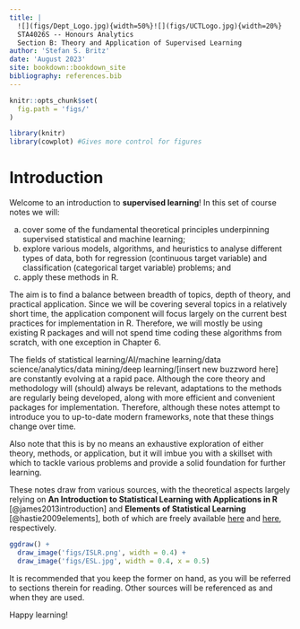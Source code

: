 ```yaml
---
title: |  
  ![](figs/Dept_Logo.jpg){width=50%}![](figs/UCTLogo.jpg){width=20%}  
  STA4026S -- Honours Analytics  
  Section B: Theory and Application of Supervised Learning
author: 'Stefan S. Britz'
date: 'August 2023'
site: bookdown::bookdown_site
bibliography: references.bib
---
```


```r
knitr::opts_chunk$set(
  fig.path = 'figs/'
)

library(knitr)
library(cowplot) #Gives more control for figures
```

# Introduction

Welcome to an introduction to **supervised learning**! In this set of course notes we will:

a)  cover some of the fundamental theoretical principles underpinning supervised statistical and machine learning;
b)  explore various models, algorithms, and heuristics to analyse different types of data, both for regression (continuous target variable) and classification (categorical target variable) problems; and
c)  apply these methods in R.

The aim is to find a balance between breadth of topics, depth of theory, and practical application. Since we will be covering several topics in a relatively short time, the application component will focus largely on the current best practices for implementation in R. Therefore, we will mostly be using existing R packages and will not spend time coding these algorithms from scratch, with one exception in Chapter 6.

The fields of statistical learning/AI/machine learning/data science/analytics/data mining/deep learning/[insert new buzzword here] are constantly evolving at a rapid pace. Although the core theory and methodology will (should) always be relevant, adaptations to the methods are regularly being developed, along with more efficient and convenient packages for implementation. Therefore, although these notes attempt to introduce you to up-to-date modern frameworks, note that these things change over time.

Also note that this is by no means an exhaustive exploration of either theory, methods, or application, but it will imbue you with a skillset with which to tackle various problems and provide a solid foundation for further learning.

These notes draw from various sources, with the theoretical aspects largely relying on **An Introduction to Statistical Learning with Applications in R** [@james2013introduction] and **Elements of Statistical Learning** [@hastie2009elements], both of which are freely available [here](https://www.statlearning.com/) and [here](https://hastie.su.domains/ElemStatLearn/), respectively.

```r
ggdraw() + 
  draw_image('figs/ISLR.png', width = 0.4) + 
  draw_image('figs/ESL.jpg', width = 0.4, x = 0.5)
```

It is recommended that you keep the former on hand, as you will be referred to sections therein for reading. Other sources will be referenced as and when they are used.

<!-- Perhaps leave the following just for the slides: -->

<!-- Before we delve into the content, a brief look at the bigger picture might help to contextualise where supervised learning fits in. -->

<!-- ## Analytics -- different levels -->

<!-- ## Statistical or machine learning? -->

Happy learning!
